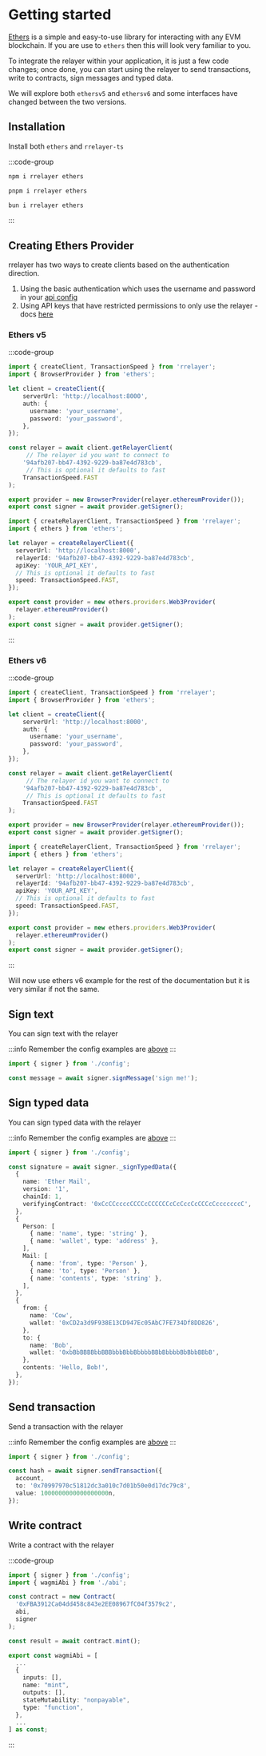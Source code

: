 # Getting started

[Ethers](https://docs.ethers.org) is a simple and easy-to-use library for interacting with any EVM blockchain.
If you are use to `ethers` then this will look very familiar to you.

To integrate the relayer within your application, it is just a few code changes; once done,
you can start using the relayer to send transactions, write to contracts, sign messages and typed data.

We will explore both `ethersv5` and `ethersv6` and some interfaces have changed between the two versions.

## Installation

Install both `ethers` and `rrelayer-ts`

:::code-group

```bash [npm]
npm i rrelayer ethers
```

```bash [pnpm]
pnpm i rrelayer ethers
```

```bash [bun]
bun i rrelayer ethers
```

:::

## Creating Ethers Provider

rrelayer has two ways to create clients based on the authentication direction.

1. Using the basic authentication which uses the username and password in your [api config](/config/api-config)
2. Using API keys that have restricted permissions to only use the relayer - docs [here](config/networks/api-keys)

### Ethers v5

:::code-group

```ts [Basic Auth - config.ts]
import { createClient, TransactionSpeed } from 'rrelayer';
import { BrowserProvider } from 'ethers';

let client = createClient({
    serverUrl: 'http://localhost:8000',
    auth: {
      username: 'your_username',
      password: 'your_password',
    },
});

const relayer = await client.getRelayerClient(
     // The relayer id you want to connect to
    '94afb207-bb47-4392-9229-ba87e4d783cb',
     // This is optional it defaults to fast
    TransactionSpeed.FAST
);

export provider = new BrowserProvider(relayer.ethereumProvider());
export const signer = await provider.getSigner();
```

```ts [API Key - config.ts]
import { createRelayerClient, TransactionSpeed } from 'rrelayer';
import { ethers } from 'ethers';

let relayer = createRelayerClient({
  serverUrl: 'http://localhost:8000',
  relayerId: '94afb207-bb47-4392-9229-ba87e4d783cb',
  apiKey: 'YOUR_API_KEY',
  // This is optional it defaults to fast
  speed: TransactionSpeed.FAST,
});

export const provider = new ethers.providers.Web3Provider(
  relayer.ethereumProvider()
);
export const signer = await provider.getSigner();
```

:::

### Ethers v6

:::code-group

```ts [Basic Auth - config.ts]
import { createClient, TransactionSpeed } from 'rrelayer';
import { BrowserProvider } from 'ethers';

let client = createClient({
    serverUrl: 'http://localhost:8000',
    auth: {
      username: 'your_username',
      password: 'your_password',
    },
});

const relayer = await client.getRelayerClient(
     // The relayer id you want to connect to
    '94afb207-bb47-4392-9229-ba87e4d783cb',
     // This is optional it defaults to fast
    TransactionSpeed.FAST
);

export provider = new BrowserProvider(relayer.ethereumProvider());
export const signer = await provider.getSigner();
```

```ts [API Key - config.ts]
import { createRelayerClient, TransactionSpeed } from 'rrelayer';
import { ethers } from 'ethers';

let relayer = createRelayerClient({
  serverUrl: 'http://localhost:8000',
  relayerId: '94afb207-bb47-4392-9229-ba87e4d783cb',
  apiKey: 'YOUR_API_KEY',
  // This is optional it defaults to fast
  speed: TransactionSpeed.FAST,
});

export const provider = new ethers.providers.Web3Provider(
  relayer.ethereumProvider()
);
export const signer = await provider.getSigner();
```

:::

Will now use ethers v6 example for the rest of the documentation but it is very similar if not the same.

## Sign text

You can sign text with the relayer

:::info
Remember the config examples are [above](/integration/sdk/framework-guides/typescript/ethers#creating-ethers-provider)
:::

```ts [example]
import { signer } from './config';

const message = await signer.signMessage('sign me!');
```

## Sign typed data

You can sign typed data with the relayer

:::info
Remember the config examples are [above](/integration/sdk/framework-guides/typescript/ethers#creating-ethers-provider)
:::

```ts [example]
import { signer } from './config';

const signature = await signer._signTypedData({
  {
    name: 'Ether Mail',
    version: '1',
    chainId: 1,
    verifyingContract: '0xCcCCccccCCCCcCCCCCCcCcCccCcCCCcCcccccccC',
  },
  {
    Person: [
      { name: 'name', type: 'string' },
      { name: 'wallet', type: 'address' },
    ],
    Mail: [
      { name: 'from', type: 'Person' },
      { name: 'to', type: 'Person' },
      { name: 'contents', type: 'string' },
    ],
  },
  {
    from: {
      name: 'Cow',
      wallet: '0xCD2a3d9F938E13CD947Ec05AbC7FE734Df8DD826',
    },
    to: {
      name: 'Bob',
      wallet: '0xbBbBBBBbbBBBbbbBbbBbbbbBBbBbbbbBbBbbBBbB',
    },
    contents: 'Hello, Bob!',
  },
});
```

## Send transaction

Send a transaction with the relayer

:::info
Remember the config examples are [above](/integration/sdk/framework-guides/typescript/ethers#creating-ethers-provider)
:::

```ts [example]
import { signer } from './config';

const hash = await signer.sendTransaction({
  account,
  to: '0x70997970c51812dc3a010c7d01b50e0d17dc79c8',
  value: 1000000000000000000n,
});
```

## Write contract

Write a contract with the relayer

:::code-group

```ts [example]
import { signer } from './config';
import { wagmiAbi } from './abi';

const contract = new Contract(
  '0xFBA3912Ca04dd458c843e2EE08967fC04f3579c2',
  abi,
  signer
);

const result = await contract.mint();
```

```ts [abi]
export const wagmiAbi = [
  ...
  {
    inputs: [],
    name: "mint",
    outputs: [],
    stateMutability: "nonpayable",
    type: "function",
  },
  ...
] as const;
```

:::
